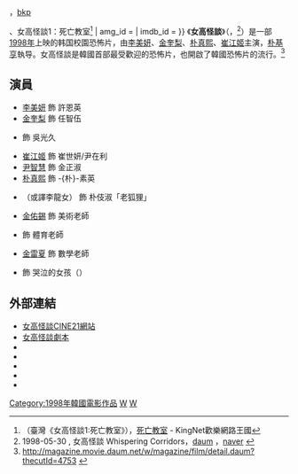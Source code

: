 {{refimprove|time=2014-02-27T13:46:10+00:00}}
{{Infobox Film
| name = 女高怪談 
| original_name = {{lang|ko|여고괴담}}
| image = 
| caption =
| director = [[朴基亨|朴基亨]]
| producer = 
| writer = {{ubl|[[朴基亨|朴基亨]]|[[仁貞玉|仁貞玉]]}}
| starring = {{ubl|[[李美妍|李美妍]]|[[金奎梨|金奎梨]]|[[朴真熙|朴真熙]]|[[崔江姬|崔江姬]]}}
| music = 
| cinematography = 
| editing = 
| production_company = CINE2000
| distributor =（韩国）Cinema Service
| released =（韩国）[[1998年电影|1998年]]5月30日<br />（台湾）2002年7月20日
| runtime = 107分钟
| country =[[韩国电影|韩国]]
| language = 韩语
| budget = 
| followed_by = [[女高怪談2_鬼戀人|女高怪談2 鬼戀人]]
| cn_name        = 女高怪谈1：死亡教室
| tw_name        =死亡教室<ref>{{@movies|id= fNatm0884105 |title=死亡教室}}，[http://app.atmovies.com.tw/movie/fNatm0884105/ bkp]{{dead link|date=2017年12月 |bot=InternetArchiveBot |fix-attempted=yes }}</ref>、女高怪談1：死亡教室<ref>（臺灣《女高怪談1:死亡教室》），[http://movie.kingnet.com.tw/channelk/whispering/ 死亡教室] {{webarchive|url=https://web.archive.org/web/20140103194612/http://movie.kingnet.com.tw/channelk/whispering/ |date=2014-01-03 }} - KingNet歡樂網路王國{{zh-tw}}</ref>
| amg_id = 
| imdb_id =
}}
《'''女高怪談'''》（{{lang-ko|여고괴담}}，{{lang-en|''Whispering Corridors''}}<ref>1998-05-30 {{lang|ko|여고괴담}}, 女高怪談 Whispering Corridors，[http://movie.daum.net/moviedetail/moviedetailMain.do?movieId=104 daum] {{Wayback|url=http://movie.daum.net/moviedetail/moviedetailMain.do?movieId=104 |date=20150518062045 }}，[http://movie.naver.com/movie/bi/mi/basic.nhn?code=19092 naver] {{Wayback|url=http://movie.naver.com/movie/bi/mi/basic.nhn?code=19092 |date=20200412205337 }}{{ko}}</ref>）是一部[[1998年电影|1998年]]上映的韩国校園恐怖片，由[[李美妍|李美妍]]、[[金奎梨|金奎梨]]、[[朴真熙|朴真熙]]、[[崔江姬|崔江姬]]主演，[[朴基亨|朴基亨]]執导。女高怪談是韓國首部最受歡迎的恐怖片，也開啟了韓國恐怖片的流行。<ref>http://magazine.movie.daum.net/w/magazine/film/detail.daum?thecutId=4753 {{Wayback|url=http://magazine.movie.daum.net/w/magazine/film/detail.daum?thecutId=4753 |date=20150518062556 }} {{ko}}</ref>

== 演員 ==
*[[李美妍|李美妍]] 飾 許恩英
*[[金奎梨|金奎梨]] 飾 任智伍
*{{tsl|ko|박용수 (배우)|朴鎔秀 (演員)|朴鎔秀}} 飾 吳光久
*[[崔江姬|崔江姬]] 飾 崔世妍/尹在利
*[[尹智慧|尹智慧]] 飾 金正淑
*[[朴真熙|朴真熙]] 飾 -{朴}-素英
*{{tsl|ko|이용녀|李褣女}}（或譯李龍女） 飾 朴伎淑「老狐狸」
*[[金佑錫|金佑錫]] 飾 美術老師
*{{tsl|ko|유연수 (배우)|劉延洙 (演員)|劉延洙}} 飾 體育老師
*[[金雷夏|金雷夏]] 飾 數學老師
*{{tsl|ko|김윤정|金允晶}} 飾 哭泣的女孩（{{lang|ko|우는 소녀}}）

== 外部連結 ==
*[http://www.cine21.com/movie/info/movie_id/6649 女高怪談CINE21網站]{{Wayback|url=http://www.cine21.com/movie/info/movie_id/6649 |date=20150923222227 }} {{ko}}
*[http://www.mandiapple.com/snowblood/whispcorscript.htm 女高怪談劇本]{{Wayback|url=http://www.mandiapple.com/snowblood/whispcorscript.htm |date=20120716184153 }} {{en}}
* {{rottentomatoes|whispering_corridors_2005}}
* {{AllRovi movie|174336|Whispering Corridors}}
* {{IMDb title|id=0241073|title=Whispering Corridors}}
* {{douban}}
* {{mtime|11475}}

{{Whispering Corridors}}
[[Category:1998年韓國電影作品|Category:1998年韓國電影作品]]
[[Category:校園暴力題材電影|W]]
[[Category:韩国恐怖片|W]]